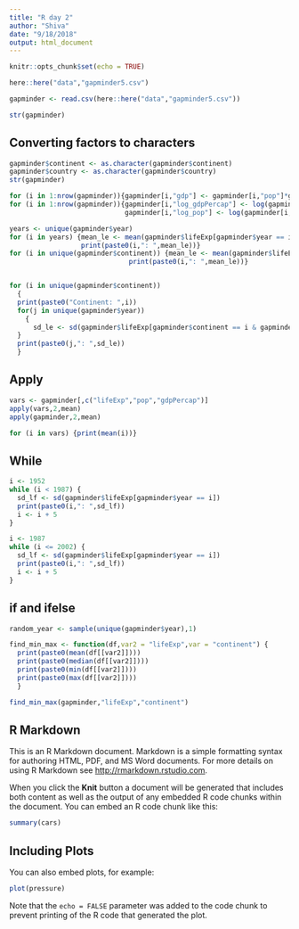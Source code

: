 ```yaml
---
title: "R day 2"
author: "Shiva"
date: "9/18/2018"
output: html_document
---
```


```r
knitr::opts_chunk$set(echo = TRUE)
```

```r
here::here("data","gapminder5.csv")

gapminder <- read.csv(here::here("data","gapminder5.csv"))

str(gapminder)
```
## Converting factors to characters

```r
gapminder$continent <- as.character(gapminder$continent)
gapminder$country <- as.character(gapminder$country)
str(gapminder)
```

```r
for (i in 1:nrow(gapminder)){gapminder[i,"gdp"] <- gapminder[i,"pop"]*gapminder[i,"gdpPercap"]}
for (i in 1:nrow(gapminder)){gapminder[i,"log_gdpPercap"] <- log(gapminder[i,"gdpPercap"])
                             gapminder[i,"log_pop"] <- log(gapminder[i,"pop"])}

years <- unique(gapminder$year)
for (i in years) {mean_le <- mean(gapminder$lifeExp[gapminder$year == i],na.rm = T)
                  print(paste0(i,": ",mean_le))}
for (i in unique(gapminder$continent)) {mean_le <- mean(gapminder$lifeExp[gapminder$continent == i],na.rm = T)
                              print(paste0(i,": ",mean_le))}


for (i in unique(gapminder$continent)) 
  {
  print(paste0("Continent: ",i))
  for(j in unique(gapminder$year))
    {
      sd_le <- sd(gapminder$lifeExp[gapminder$continent == i & gapminder$year == j])
  }
  print(paste0(j,": ",sd_le))
  }
```

## Apply

```r
vars <- gapminder[,c("lifeExp","pop","gdpPercap")]
apply(vars,2,mean)
apply(gapminder,2,mean)

for (i in vars) {print(mean(i))}
```

## While

```r
i <- 1952
while (i < 1987) {
  sd_lf <- sd(gapminder$lifeExp[gapminder$year == i])
  print(paste0(i,": ",sd_lf))
  i <- i + 5
}

i <- 1987
while (i <= 2002) {
  sd_lf <- sd(gapminder$lifeExp[gapminder$year == i])
  print(paste0(i,": ",sd_lf))
  i <- i + 5
}

```

## if and ifelse

```r
random_year <- sample(unique(gapminder$year),1)

find_min_max <- function(df,var2 = "lifeExp",var = "continent") {
  print(paste0(mean(df[[var2]])))
  print(paste0(median(df[[var2]])))
  print(paste0(min(df[[var2]])))
  print(paste0(max(df[[var2]])))
  }

find_min_max(gapminder,"lifeExp","continent")

```





## R Markdown

This is an R Markdown document. Markdown is a simple formatting syntax for authoring HTML, PDF, and MS Word documents. For more details on using R Markdown see <http://rmarkdown.rstudio.com>.

When you click the **Knit** button a document will be generated that includes both content as well as the output of any embedded R code chunks within the document. You can embed an R code chunk like this:

```r
summary(cars)
```

## Including Plots

You can also embed plots, for example:

```r
plot(pressure)
```

Note that the `echo = FALSE` parameter was added to the code chunk to prevent printing of the R code that generated the plot.
